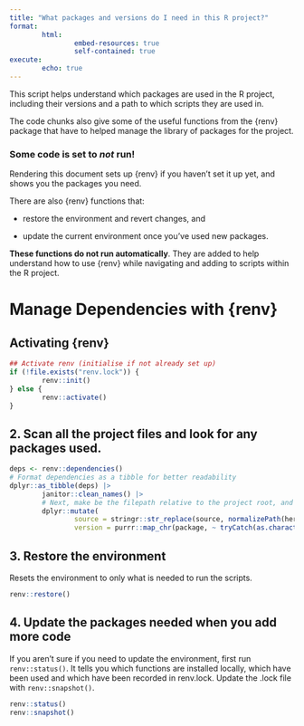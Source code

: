 ```yaml
---
title: "What packages and versions do I need in this R project?" 
format: 
        html:
                embed-resources: true
                self-contained: true
execute: 
        echo: true
---
```

This script helps understand which packages are used in the R project, including 
their versions and a path to which scripts they are used in. 

The code chunks also give some of the useful functions from the {renv} package 
that have to helped manage the library of packages for the project.

:::{.callout-warning}
### Some code is set to _not_ run!
Rendering this document sets up {renv} if you haven't set it up yet, and shows 
you the packages you need.

There are also {renv} functions that:

- restore the environment and revert changes, and

- update the current environment once you've used new packages. 

**These functions do not run automatically**. They are added to help understand 
how to use {renv} while navigating and adding to scripts within the R project.
:::

# Manage Dependencies with {renv}

## Activating {renv}

```r
## Activate renv (initialise if not already set up)
if (!file.exists("renv.lock")) {
        renv::init()
} else {
        renv::activate()
}
```

## 2. Scan all the project files and look for any packages used.

```r
deps <- renv::dependencies()
# Format dependencies as a tibble for better readability
dplyr::as_tibble(deps) |>
        janitor::clean_names() |>
        # Next, make be the filepath relative to the project root, and add the package version.
        dplyr::mutate(
                source = stringr::str_replace(source, normalizePath(here::here()), "."), 
                version = purrr::map_chr(package, ~ tryCatch(as.character(packageVersion(.x)), error = function() NA)))
```

## 3. Restore the environment

Resets the environment to only what is needed to run the scripts. 

```r
renv::restore()
```

## 4. Update the packages needed when you add more code

If you aren't sure if you need to update the environment, first run `renv::status()`. 
It tells you which functions are installed locally, which have been used and 
which have been recorded in renv.lock. 
Update the .lock file with `renv::snapshot()`.

```r
renv::status()
renv::snapshot()
```
